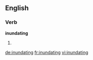 ==English==

===Verb===
'''inundating'''

# {{present participle of|inundate}}

[[de:inundating]]
[[fr:inundating]]
[[vi:inundating]]